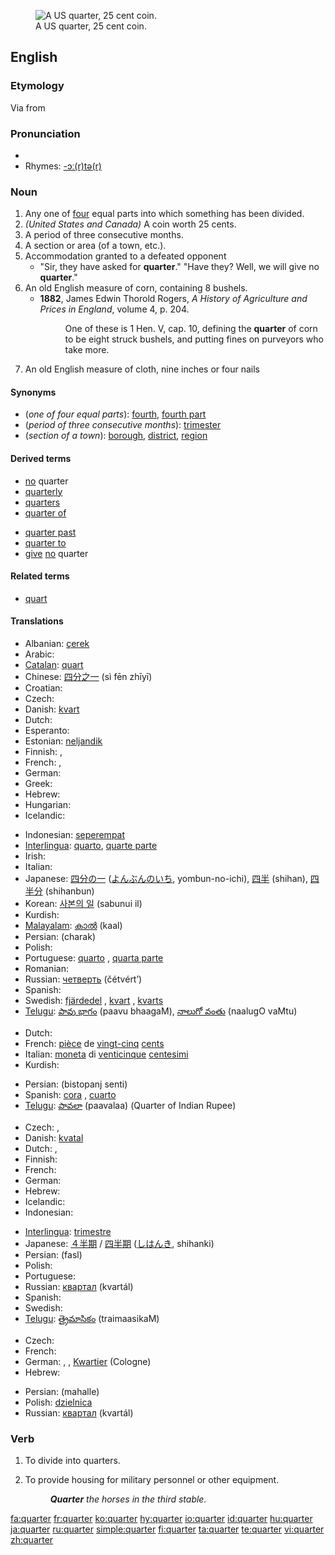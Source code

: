 [[Image:2001 Obverse Proof.png|thumb|right|A US quarter, 25 cent coin.]]
==English==

===Etymology===
Via {{F.}} from {{L.}} {{term|quartus|lang=la}}

===Pronunciation===
* {{audio|en-us-quarter.ogg|Audio (US)}}
* Rhymes: [[Rhymes:English:-ɔː(r)tə(r)|-ɔː(r)tə(r)]]

===Noun===
{{en-noun}}

# Any one of [[four]] equal parts into which something has been divided.
# ''(United States and Canada)'' A coin worth 25 cents.
# A period of three consecutive months.
# A section or area (of a town, etc.).
# Accommodation granted to a defeated opponent
#* "Sir, they have asked for '''quarter'''." "Have they? Well, we will give no '''quarter'''."
# An old English measure of corn, containing 8 bushels.
#* '''1882''', James Edwin Thorold Rogers, ''A History of Agriculture and Prices in England'', volume 4, p. 204.
#*: One of these is 1 Hen. V, cap. 10, defining the '''quarter''' of corn to be eight struck bushels, and putting fines on purveyors who take more.
# An old English measure of cloth, nine inches or four nails

====Synonyms====
* (''one of four equal parts''): [[fourth]], [[fourth part]]
* (''period of three consecutive months''): [[trimester]]
* (''section of a town''): [[borough]], [[district]], [[region]]

====Derived terms====
{{rel-top|terms derived from quarter (noun)}}
* [[no]] quarter
* [[quarterly]]
* [[quarters]]
* [[quarter of]]
{{rel-mid}}
* [[quarter past]]
* [[quarter to]]
* [[give]] [[no]] quarter
{{rel-bottom}}

====Related terms====
* [[quart]]

====Translations====
{{trans-top|one of four equal parts}}
* Albanian: [[çerek]]
* Arabic: {{Arab|[[ربع]]}} {{IPAchar|(rúbʕ)}} {{m}}
* [[Catalan]]: [[quart]]
* Chinese: [[四分之一]] (sì fēn zhīyī)
* Croatian: {{t-|hr|četvrt}}
* Czech: {{t+|cs|čtvrt}}
* Danish: [[kvart]]
* Dutch: {{t+|nl|kwart}}
* Esperanto: {{t-|eo|kvarono|xs=Esperanto}}
* Estonian: [[neljandik]]
* Finnish: {{t-|fi|neljännes}}, {{t-|fi|neljäsosa}}
* French: {{t+|fr|quart|m}}, {{t+|fr|quartier}}
* German: {{t+|de|Viertel|n}}
* Greek: {{t+|el|τέταρτο|n|sc=Grek}}
* Hebrew: {{t+|he|רבע|m|sc=Hebr}}
* Hungarian: {{t+|hu|negyed}}
* Icelandic: {{t-|is|fjórðungur}}
{{trans-mid}}
* Indonesian: [[seperempat]]
* [[Interlingua]]: [[quarto]], [[quarte parte]]
* Irish: {{t-|ga|ceathrú|f|xs=Irish}}
* Italian: {{t+|it|quarto|m}}
* Japanese: [[四分の一]] ([[よんぶんのいち]], yombun-no-ichi), [[四半]] (shihan), [[四半分]] (shihanbun)
* Korean: [[사본의 일]] (sabunui il)
* Kurdish: {{t+|ku|چاره‌ک|sc=KUchar}}
* [[Malayalam]]: [[കാല്‍]] (kaal)
* Persian: {{fa-Arab|[[چارک]]}} (charak)
* Polish: {{t+|pl|ćwierć}}
* Portuguese: [[quarto]] {{m}}, [[quarta parte]] {{f}}
* Romanian: {{t-|ro|sfert}}
* Russian: [[четверть]] (čétvért’) {{f}}
* Spanish: {{t+|es|cuarto|m}}
* Swedish: [[fjärdedel]] {{c}}, [[kvart]] {{c}}, [[kvarts]] {{c}}
* [[Telugu]]: [[పావు భాగం]] (paavu bhaagaM), [[నాలుగో వంతు]] (naalugO vaMtu)
{{trans-bottom}}

{{trans-top|coin worth 25 cents}}
* Dutch: {{t+|nl|kwartje}}
* French: [[pièce]] de [[vingt-cinq]] [[cent]]s {{f}}
* Italian: [[moneta]] di [[venticinque]] [[centesimi]]
* Kurdish: {{KUchar|[[بیستوپێنج سه‌نت]]}}
{{trans-mid}}
* Persian: {{fa-Arab|[[بیست و پنج سنتی]]}} (bistopanj senti)
* Spanish: [[cora]] {{f}} {{italbrac|El Salvador}}, [[cuarto]] {{italbrac|Panama}}
* [[Telugu]]: [[పావలా]] (paavalaa) (Quarter of Indian Rupee)
{{trans-bottom}}

{{trans-top|period of three months}}
* Czech: {{t-|cs|čtvrtletí|n}}, {{t-|cs|kvartál|m}}
* Danish: [[kvatal]]
* Dutch: {{t+|nl|kwartaal}}, {{t+|nl|trimester}}
* Finnish: {{t-|fi|neljännesvuosi}}
* French: {{t+|fr|trimestre|m}}
* German: {{t+|de|Quartal|n}}
* Hebrew: {{t-|he|רבעון|m|sc=Hebr}}
* Icelandic: {{t-|is|fjórðungur}}
* Indonesian: {{t+|id|kuartal|xs=Indonesian}}
{{trans-mid}}
* [[Interlingua]]: [[trimestre#Interlingua|trimestre]]
* Japanese: [[４半期]] / [[四半期]] ([[しはんき]], shihanki)
* Persian: {{fa-Arab|[[فصل]]}} (fasl)
* Polish: {{t+|pl|kwartał|m}}
* Portuguese: {{t+|pt|trimestre|m}}
* Russian: [[квартал]] (kvartál) {{m}}
* Spanish: {{t-|es|trimestre|m}}
* Swedish: {{t-|sv|kvartal|n}}
* [[Telugu]]: [[త్రైమాసికం]] (traimaasikaM)
{{trans-bottom}}

{{trans-top|section of a town}}
* Czech: {{t+|cs|čtvrť|f}}
* French: {{t+|fr|quartier|m}}
* German: {{t+|de|Stadtteil|m}}, {{t+|de|Viertel|n}}, [[Kwartier]] (Cologne)
* Hebrew: {{t+|he|רובע|m|sc=Hebr}}
{{trans-mid}}
* Persian: {{fa-Arab|[[محله]]}} (mahalle)
* Polish: [[dzielnica]] {{f}}
* Russian: [[квартал]] (kvartál) {{m}}
{{trans-bottom}}

===Verb===
{{en-verb}}

# {{transitive}} To divide into quarters.
# {{transitive}} To provide housing for military personnel or other equipment.
#: '''''Quarter''' the horses in the third stable.''

[[fa:quarter]]
[[fr:quarter]]
[[ko:quarter]]
[[hy:quarter]]
[[io:quarter]]
[[id:quarter]]
[[hu:quarter]]
[[ja:quarter]]
[[ru:quarter]]
[[simple:quarter]]
[[fi:quarter]]
[[ta:quarter]]
[[te:quarter]]
[[vi:quarter]]
[[zh:quarter]]
